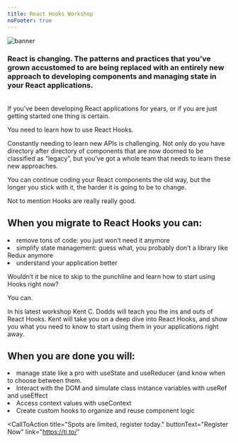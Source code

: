 ```yaml
---
title: React Hooks Workshop
noFooter: true
---
```



![banner](./images/banner.png)

### React is changing. The patterns and practices that you’ve grown accustomed to are being replaced with an entirely new approach to developing components and managing state in your React applications.

<br/>
If you’ve been developing React applications for years, or if you are just
getting started one thing is certain.

You need to learn how to use React Hooks.

Constantly needing to learn new APIs is challenging. Not only do you have
directory after directory of components that are now doomed to be classified as
“legacy”, but you’ve got a whole team that needs to learn these new approaches.

You can continue coding your React components the old way, but the longer you
stick with it, the harder it is going to be to change.

Not to mention Hooks are really really good.

## When you migrate to React Hooks you can:

<List>
  <Li check>remove tons of code: you just won’t need it anymore</Li>
  <Li check>
    simplify state management: guess what, you probably don’t a library like
    Redux anymore
  </Li>
  <Li check>understand your application better</Li>
</List>

Wouldn’t it be nice to skip to the punchline and learn how to start using Hooks
right now?

You can.

In his latest workshop Kent C. Dodds will teach you the ins and outs of React
Hooks. Kent will take you on a deep dive into React Hooks, and show you what you
need to know to start using them in your applications right away.

## When you are done you will:

<List>
  <Li check>
    manage state like a pro with useState and useReducer (and know when to
    choose between them.
  </Li>
  <Li check>
    Interact with the DOM and simulate class instance variables with useRef and
    useEffect
  </Li>
  <Li check>Access context values with useContext</Li>
  <Li check>Create custom hooks to organize and reuse component logic</Li>
</List>

<CallToAction
  title="Spots are limited, register today."
  buttonText="Register Now"
  link="https://ti.to/"
>
  <br />
</CallToAction>

